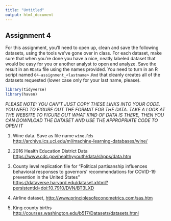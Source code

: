 ```yaml
---
title: "Untitled"
output: html_document
---
```

Assignment 4
---------------

For this assignment, you'll need to open up, clean and save the following datasets, using the tools we've gone over in class. For each dataset, make sure that when you're done you have a nice, neatly labeled dataset that would be easy for you or another analyst to open and analyze. Save the result in an `RData` file using the names provided. You need to turn in an R script named `04-assignment_<lastname>.Rmd` that cleanly creates all of the datasets requested (lower case only for your last name, please).  


```r
library(tidyverse)
library(haven)
```

*PLEASE NOTE: YOU CAN'T JUST COPY THESE LINKS INTO YOUR CODE. YOU NEED TO FIGURE OUT THE FORMAT FOR THE DATA. TAKE A LOOK AT THE WEBSITE TO FIGURE OUT WHAT KIND OF DATA IS THERE, THEN YOU CAN DOWNLOAD THE DATASET AND USE THE APPROPRIATE CODE TO OPEN IT*

1. Wine data. Save as file name `wine.Rds` 
[http://archive.ics.uci.edu/ml/machine-learning-databases/wine/]()

2. 2016 Health Education District Data
[https://www.cdc.gov/healthyyouth/data/shpps/data.htm]()

3. County level replication file for "Political partisanship influences behavioral responses to governors’ recommendations for COVID-19 prevention in the United States"
[https://dataverse.harvard.edu/dataset.xhtml?persistentId=doi:10.7910/DVN/BT3LXD]()

4. Airline dataset, [http://www.principlesofeconometrics.com/sas.htm]()

5. King county births [http://courses.washington.edu/b517/Datasets/datasets.html]() 
